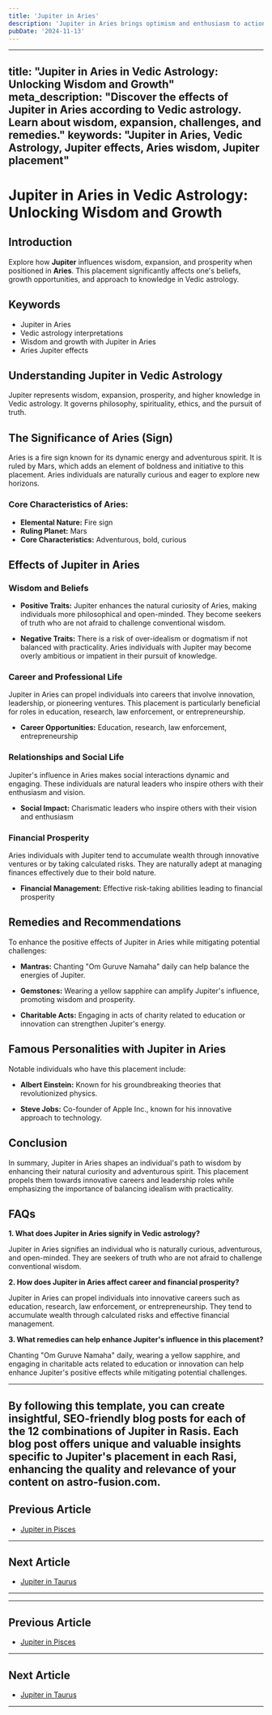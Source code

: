 ```yaml
---
title: 'Jupiter in Aries'
description: 'Jupiter in Aries brings optimism and enthusiasm to action and initiative. Individuals are confident, adventurous, and possess leadership qualities, with a strong desire for personal growth and exploration, in Vedic Astrology.'
pubDate: '2024-11-13'
---
```


--- 
title: "Jupiter in Aries in Vedic Astrology: Unlocking Wisdom and Growth"
meta_description: "Discover the effects of Jupiter in Aries according to Vedic astrology. Learn about wisdom, expansion, challenges, and remedies."
keywords: "Jupiter in Aries, Vedic Astrology, Jupiter effects, Aries wisdom, Jupiter placement"
---

# Jupiter in Aries in Vedic Astrology: Unlocking Wisdom and Growth

## Introduction

Explore how **Jupiter** influences wisdom, expansion, and prosperity when positioned in **Aries**. This placement significantly affects one's beliefs, growth opportunities, and approach to knowledge in Vedic astrology.

## Keywords

- Jupiter in Aries
- Vedic astrology interpretations
- Wisdom and growth with Jupiter in Aries
- Aries Jupiter effects

## Understanding Jupiter in Vedic Astrology

Jupiter represents wisdom, expansion, prosperity, and higher knowledge in Vedic astrology. It governs philosophy, spirituality, ethics, and the pursuit of truth.

## The Significance of Aries (Sign)

Aries is a fire sign known for its dynamic energy and adventurous spirit. It is ruled by Mars, which adds an element of boldness and initiative to this placement. Aries individuals are naturally curious and eager to explore new horizons.

### Core Characteristics of Aries:
- **Elemental Nature:** Fire sign
- **Ruling Planet:** Mars
- **Core Characteristics:** Adventurous, bold, curious

## Effects of Jupiter in Aries

### Wisdom and Beliefs

- **Positive Traits:** Jupiter enhances the natural curiosity of Aries, making individuals more philosophical and open-minded. They become seekers of truth who are not afraid to challenge conventional wisdom.
  
- **Negative Traits:** There is a risk of over-idealism or dogmatism if not balanced with practicality. Aries individuals with Jupiter may become overly ambitious or impatient in their pursuit of knowledge.

### Career and Professional Life

Jupiter in Aries can propel individuals into careers that involve innovation, leadership, or pioneering ventures. This placement is particularly beneficial for roles in education, research, law enforcement, or entrepreneurship.

- **Career Opportunities:** Education, research, law enforcement, entrepreneurship

### Relationships and Social Life

Jupiter's influence in Aries makes social interactions dynamic and engaging. These individuals are natural leaders who inspire others with their enthusiasm and vision.

- **Social Impact:** Charismatic leaders who inspire others with their vision and enthusiasm

### Financial Prosperity

Aries individuals with Jupiter tend to accumulate wealth through innovative ventures or by taking calculated risks. They are naturally adept at managing finances effectively due to their bold nature.

- **Financial Management:** Effective risk-taking abilities leading to financial prosperity

## Remedies and Recommendations

To enhance the positive effects of Jupiter in Aries while mitigating potential challenges:

- **Mantras:** Chanting "Om Guruve Namaha" daily can help balance the energies of Jupiter.
  
- **Gemstones:** Wearing a yellow sapphire can amplify Jupiter's influence, promoting wisdom and prosperity.
  
- **Charitable Acts:** Engaging in acts of charity related to education or innovation can strengthen Jupiter's energy.

## Famous Personalities with Jupiter in Aries

Notable individuals who have this placement include:

- **Albert Einstein:** Known for his groundbreaking theories that revolutionized physics.
  
- **Steve Jobs:** Co-founder of Apple Inc., known for his innovative approach to technology.

## Conclusion

In summary, Jupiter in Aries shapes an individual's path to wisdom by enhancing their natural curiosity and adventurous spirit. This placement propels them towards innovative careers and leadership roles while emphasizing the importance of balancing idealism with practicality.

## FAQs

**1. What does Jupiter in Aries signify in Vedic astrology?**

Jupiter in Aries signifies an individual who is naturally curious, adventurous, and open-minded. They are seekers of truth who are not afraid to challenge conventional wisdom.

**2. How does Jupiter in Aries affect career and financial prosperity?**

Jupiter in Aries can propel individuals into innovative careers such as education, research, law enforcement, or entrepreneurship. They tend to accumulate wealth through calculated risks and effective financial management.

**3. What remedies can help enhance Jupiter's influence in this placement?**

Chanting "Om Guruve Namaha" daily, wearing a yellow sapphire, and engaging in charitable acts related to education or innovation can help enhance Jupiter's positive effects while mitigating potential challenges.


---

By following this template, you can create insightful, SEO-friendly blog posts for each of the 12 combinations of Jupiter in Rasis. Each blog post offers unique and valuable insights specific to Jupiter's placement in each Rasi, enhancing the quality and relevance of your content on astro-fusion.com.
---

## Previous Article
- [Jupiter in Pisces](/blogs-md/0805_Jupiter_in_Rashi/080512_Jupiter_in_Pisces.mdx)

---

## Next Article
- [Jupiter in Taurus](/blogs-md/0805_Jupiter_in_Rashi/080502_Jupiter_in_Taurus.mdx)

---
---

## Previous Article
- [Jupiter in Pisces](080512_Jupiter_in_Pisces.mdx)

---

## Next Article
- [Jupiter in Taurus](080502_Jupiter_in_Taurus.mdx)

---
